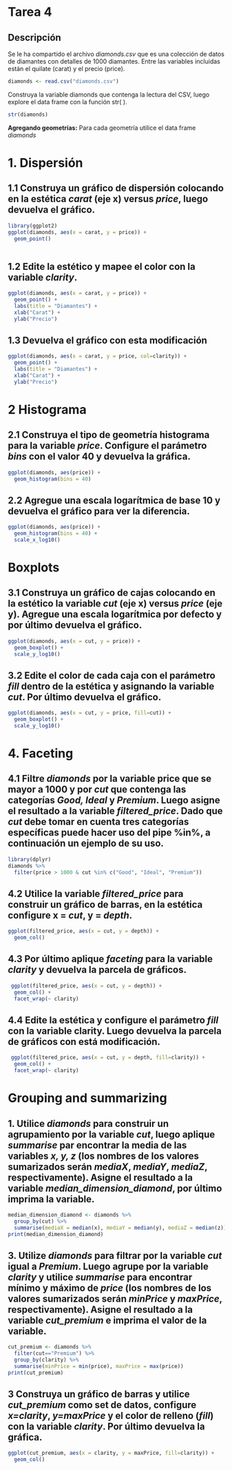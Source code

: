 # Tarea 4

## Descripción

Se le ha compartido el archivo *diamonds.csv* que es una colección de datos de diamantes con detalles de 1000 diamantes. Entre las variables incluidas están el quilate (carat) y el precio (price).

```r
diamonds <- read.csv("diamonds.csv")
```

Construya la variable diamonds que contenga la lectura del CSV, luego explore el data frame con la función str( ).

```r
str(diamonds)
```

**Agregando geometrías:** Para cada geometría utilice el data frame *diamonds*

# 1. Dispersión

## 1.1 Construya un gráfico de dispersión colocando en la estética *carat* (eje x) versus *price*, luego devuelva el gráfico.

```r
library(ggplot2)
ggplot(diamonds, aes(x = carat, y = price)) +
  geom_point()
  
```

## 1.2 Edite la estético y mapee el color con la variable *clarity*.

```r
ggplot(diamonds, aes(x = carat, y = price)) +
  geom_point() +
  labs(title = "Diamantes") +
  xlab("Carat") +
  ylab("Precio")
```

## 1.3 Devuelva el gráfico con esta modificación

```r
ggplot(diamonds, aes(x = carat, y = price, col=clarity)) +
  geom_point() +
  labs(title = "Diamantes") +
  xlab("Carat") +
  ylab("Precio")
```

# 2 Histograma

## 2.1 Construya el tipo de geometría histograma para la variable *price*. Configure el parámetro *bins* con el valor 40 y devuelva la gráfica.

```r
ggplot(diamonds, aes(price)) +
  geom_histogram(bins = 40)
```

## 2.2 Agregue una escala logarítmica de base 10 y devuelva el gráfico para ver la diferencia.

```r
ggplot(diamonds, aes(price)) +
  geom_histogram(bins = 40) +
  scale_x_log10()
```

# Boxplots

## 3.1 Construya un gráfico de cajas colocando en la estético la variable *cut* (eje x) versus *price* (eje y). Agregue una escala logarítmica por defecto y por último devuelva el gráfico.

```r
ggplot(diamonds, aes(x = cut, y = price)) + 
  geom_boxplot() +
  scale_y_log10()
```

## 3.2 Edite el color de cada caja con el parámetro *fill* dentro de la estética y asignando la variable *cut*. Por último devuelva el gráfico.

```r
ggplot(diamonds, aes(x = cut, y = price, fill=cut)) + 
  geom_boxplot() +
  scale_y_log10()
```

# 4. Faceting

## 4.1 Filtre *diamonds* por la variable price que se mayor a 1000 y por *cut* que contenga las categorías *Good, Ideal* y *Premium*. Luego asigne el resultado a la variable *filtered_price*. Dado que *cut* debe tomar en cuenta tres categorías específicas puede hacer uso del pipe %in%, a continuación un ejemplo de su uso.

```r
library(dplyr)
diamonds %>%
  filter(price > 1000 & cut %in% c("Good", "Ideal", "Premium"))
```

## 4.2 Utilice la variable *filtered_price* para construir un gráfico de barras, en la estética configure x = *cut*, y = *depth*.

```r
ggplot(filtered_price, aes(x = cut, y = depth)) +
  geom_col()
```

## 4.3 Por último aplique *faceting* para la variable *clarity* y devuelva la parcela de gráficos.

```r
 ggplot(filtered_price, aes(x = cut, y = depth)) +
  geom_col() +
  facet_wrap(~ clarity)
```

## 4.4 Edite la estética y configure el parámetro *fill* con la variable clarity. Luego devuelva la parcela de gráficos con está modificación.

```r
 ggplot(filtered_price, aes(x = cut, y = depth, fill=clarity)) +
  geom_col() +
  facet_wrap(~ clarity)
```

# Grouping and summarizing

## 1. Utilice *diamonds* para construir un agrupamiento por la variable *cut*, luego aplique *summarise* par encontrar la media de las variables *x, y, z* (los nombres de los valores sumarizados serán *mediaX*, *mediaY*, *mediaZ*, respectivamente). Asigne el resultado a la variable *median_dimension_diamond*, por último imprima la variable.

```r
median_dimension_diamond <- diamonds %>%
  group_by(cut) %>%
  summarise(mediaX = median(x), mediaY = median(y), mediaZ = median(z))
print(median_dimension_diamond)
```

## 3. Utilize *diamonds* para filtrar por la variable *cut* igual a *Premium*. Luego agrupe por la variable *clarity* y utilice *summarise* para encontrar mínimo y máximo de *price* (los nombres de los valores sumarizados serán *minPrice* y *maxPrice*, respectivamente). Asigne el resultado a la variable *cut_premium* e imprima el valor de la variable.

```r
cut_premium <- diamonds %>%
  filter(cut=="Premium") %>%
  group_by(clarity) %>%
  summarise(minPrice = min(price), maxPrice = max(price))
print(cut_premium)
```

## 3 Construya un gráfico de barras y utilice *cut_premium* como set de datos, configure *x=clarity*, *y=maxPrice* y el color de relleno (*fill*) con la variable *clarity*. Por último devuelva la gráfica.

```r
ggplot(cut_premium, aes(x = clarity, y = maxPrice, fill=clarity)) +
  geom_col()
```
